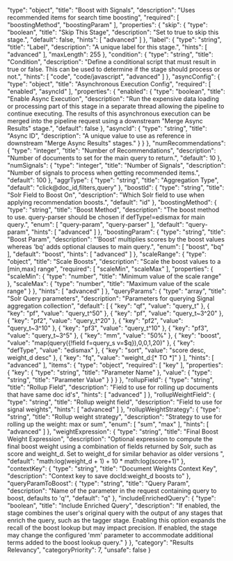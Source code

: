   "type": "object",
  "title": "Boost with Signals",
  "description": "Uses recommended items for search time boosting",
  "required": [
    "boostingMethod",
    "boostingParam"
  ],
  "properties": {
    "skip": {
      "type": "boolean",
      "title": "Skip This Stage",
      "description": "Set to true to skip this stage.",
      "default": false,
      "hints": [
        "advanced"
      ]
    },
    "label": {
      "type": "string",
      "title": "Label",
      "description": "A unique label for this stage.",
      "hints": [
        "advanced"
      ],
      "maxLength": 255
    },
    "condition": {
      "type": "string",
      "title": "Condition",
      "description": "Define a conditional script that must result in true or false. This can be used to determine if the stage should process or not.",
      "hints": [
        "code",
        "code/javascript",
        "advanced"
      ]
    },
    "asyncConfig": {
      "type": "object",
      "title": "Asynchronous Execution Config",
      "required": [
        "enabled",
        "asyncId"
      ],
      "properties": {
        "enabled": {
          "type": "boolean",
          "title": "Enable Async Execution",
          "description": "Run the expensive data loading or processing part of this stage in a separate thread allowing the pipeline to continue executing. The results of this asynchronous execution can be merged into the pipeline request using a downstream \"Merge Async Results\" stage.",
          "default": false
        },
        "asyncId": {
          "type": "string",
          "title": "Async ID",
          "description": "A unique value to use as reference in downstream \"Merge Async Results\" stages."
        }
      }
    },
    "numRecommendations": {
      "type": "integer",
      "title": "Number of Recommendations",
      "description": "Number of documents to set for the main query to return.",
      "default": 10
    },
    "numSignals": {
      "type": "integer",
      "title": "Number of Signals",
      "description": "Number of signals to process when getting recommended items.",
      "default": 100
    },
    "aggrType": {
      "type": "string",
      "title": "Aggregation Type",
      "default": "click@doc_id,filters,query"
    },
    "boostId": {
      "type": "string",
      "title": "Solr Field to Boost On",
      "description": "Which Solr field to use when applying recommendation boosts.",
      "default": "id"
    },
    "boostingMethod": {
      "type": "string",
      "title": "Boost Method",
      "description": "The boost method to use. query-parser should be chosen if defType!=edismax for main query.",
      "enum": [
        "query-param",
        "query-parser"
      ],
      "default": "query-param",
      "hints": [
        "advanced"
      ]
    },
    "boostingParam": {
      "type": "string",
      "title": "Boost Param",
      "description": "’Boost' multiplies scores by the boost values whereas 'bq' adds optional clauses to main query.",
      "enum": [
        "boost",
        "bq"
      ],
      "default": "boost",
      "hints": [
        "advanced"
      ]
    },
    "scaleRange": {
      "type": "object",
      "title": "Scale Boosts",
      "description": "Scale the boost values to a [min,max] range",
      "required": [
        "scaleMin",
        "scaleMax"
      ],
      "properties": {
        "scaleMin": {
          "type": "number",
          "title": "Minimum value of the scale range"
        },
        "scaleMax": {
          "type": "number",
          "title": "Maximum value of the scale range"
        }
      },
      "hints": [
        "advanced"
      ]
    },
    "queryParams": {
      "type": "array",
      "title": "Solr Query parameters",
      "description": "Parameters for querying Signal aggregation collection",
      "default": [
        {
          "key": "qf",
          "value": "query_t"
        },
        {
          "key": "pf",
          "value": "query_t^50"
        },
        {
          "key": "pf",
          "value": "query_t~3^20"
        },
        {
          "key": "pf2",
          "value": "query_t^20"
        },
        {
          "key": "pf2",
          "value": "query_t~3^10"
        },
        {
          "key": "pf3",
          "value": "query_t^10"
        },
        {
          "key": "pf3",
          "value": "query_t~3^5"
        },
        {
          "key": "mm",
          "value": "50%"
        },
        {
          "key": "boost",
          "value": "map(query({!field f=query_s v=$q}),0,0,1,20)"
        },
        {
          "key": "defType",
          "value": "edismax"
        },
        {
          "key": "sort",
          "value": "score desc, weight_d desc"
        },
        {
          "key": "fq",
          "value": "weight_d:[* TO *]"
        }
      ],
      "hints": [
        "advanced"
      ],
      "items": {
        "type": "object",
        "required": [
          "key"
        ],
        "properties": {
          "key": {
            "type": "string",
            "title": "Parameter Name"
          },
          "value": {
            "type": "string",
            "title": "Parameter Value"
          }
        }
      }
    },
    "rollupField": {
      "type": "string",
      "title": "Rollup Field",
      "description": "Field to use for rolling up documents that have same doc id's",
      "hints": [
        "advanced"
      ]
    },
    "rollupWeightField": {
      "type": "string",
      "title": "Rollup weight field",
      "description": "Field to use for signal weights",
      "hints": [
        "advanced"
      ]
    },
    "rollupWeightStrategy": {
      "type": "string",
      "title": "Rollup weight strategy",
      "description": "Strategy to use for rolling up the weight: max or sum",
      "enum": [
        "sum",
        "max"
      ],
      "hints": [
        "advanced"
      ]
    },
    "weightExpression": {
      "type": "string",
      "title": "Final Boost Weight Expression",
      "description": "Optional expression to compute the final boost weight using a combination of fields returned by Solr, such as score and weight_d. Set to weight_d for similar behavior as older versions ",
      "default": "math:log(weight_d + 1) + 10 * math:log(score+1)"
    },
    "contextKey": {
      "type": "string",
      "title": "Document Weights Context Key",
      "description": "Context key to save docId:weight_d boosts to"
    },
    "queryParamToBoost": {
      "type": "string",
      "title": "Query Param",
      "description": "Name of the parameter in the request containing query to boost, defaults to 'q'",
      "default": "q"
    },
    "includeEnrichedQuery": {
      "type": "boolean",
      "title": "Include Enriched Query",
      "description": "If enabled, the stage combines the user's original query with the output of any stages that enrich the query, such as the tagger stage. Enabling this option expands the recall of the boost lookup but may impact precision. If enabled, the stage may change the configured 'mm' parameter to accommodate additional terms added to the boost lookup query."
    }
  },
  "category": "Results Relevancy",
  "categoryPriority": 7,
  "unsafe": false
}
